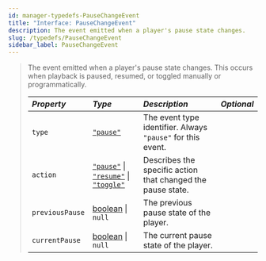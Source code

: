 ```yaml
---
id: manager-typedefs-PauseChangeEvent
title: "Interface: PauseChangeEvent"
description: The event emitted when a player's pause state changes.
slug: /typedefs/PauseChangeEvent
sidebar_label: PauseChangeEvent
---
```


> The event emitted when a player's pause state changes. This occurs when playback is paused, resumed, or toggled manually or programmatically.
> 
> | <i className="fa-solid fa-hashtag"/> Property     | <i className="fa-solid fa-font"/> Type                                                                                           | <i className="fa-solid fa-list"/> Description                              | <i className="fa-solid fa-flask"/> Optional |
> |:--------------------------------------------------|:----------------------------------------------------------------------------------------------------------------------------------|:-----------------------------------------------------------------------------|:-------------------------------------------:|
> | `type`                                            | [`"pause"`](https://developer.mozilla.org/en-US/docs/Web/JavaScript/Reference/Global_Objects/String)                             | The event type identifier. Always `"pause"` for this event.                | <i className="fa-solid fa-xmark"/>          |
> | `action`                                          | [`"pause"`](https://developer.mozilla.org/en-US/docs/Web/JavaScript/Reference/Global_Objects/String) \| [`"resume"`](https://developer.mozilla.org/en-US/docs/Web/JavaScript/Reference/Global_Objects/String) \| [`"toggle"`](https://developer.mozilla.org/en-US/docs/Web/JavaScript/Reference/Global_Objects/String)                                                                                            | Describes the specific action that changed the pause state.                | <i className="fa-solid fa-xmark"/>          |
> | `previousPause`                                   | [boolean](https://developer.mozilla.org/en-US/docs/Web/JavaScript/Reference/Global_Objects/Boolean) \| `null`                    | The previous pause state of the player.                                    | <i className="fa-solid fa-check"/>          |
> | `currentPause`                                    | [boolean](https://developer.mozilla.org/en-US/docs/Web/JavaScript/Reference/Global_Objects/Boolean) \| `null`                    | The current pause state of the player.                                     | <i className="fa-solid fa-check"/>          |
